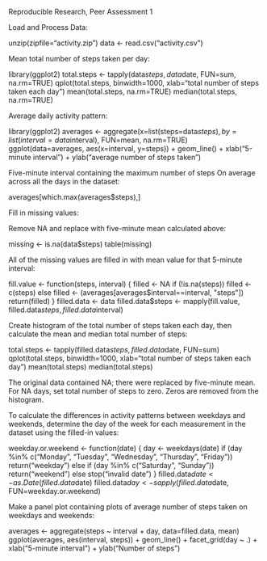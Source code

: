 Reproducible Research, Peer Assessment 1

Load and Process Data:

unzip(zipfile="activity.zip")
data <- read.csv("activity.csv")

Mean total number of steps taken per day:

library(ggplot2)
total.steps <- tapply(data$steps, data$date, FUN=sum, na.rm=TRUE)
qplot(total.steps, binwidth=1000, xlab="total number of steps taken each day")
mean(total.steps, na.rm=TRUE)
median(total.steps, na.rm=TRUE)

Average daily activity pattern:

library(ggplot2)
averages <- aggregate(x=list(steps=data$steps), by=list(interval=data$interval),
                      FUN=mean, na.rm=TRUE)
ggplot(data=averages, aes(x=interval, y=steps)) +
    geom_line() +
    xlab("5-minute interval") +
    ylab("average number of steps taken")

Five-minute interval containing the maximum number of steps On average across all the days in the dataset: 

averages[which.max(averages$steps),]

Fill in missing values:

Remove NA and replace with five-minute mean calculated above:

missing <- is.na(data$steps)
table(missing)

All of the missing values are filled in with mean value for that 5-minute interval:

fill.value <- function(steps, interval) {
    filled <- NA
    if (!is.na(steps))
        filled <- c(steps)
    else
        filled <- (averages[averages$interval==interval, "steps"])
    return(filled)
}
filled.data <- data
filled.data$steps <- mapply(fill.value, filled.data$steps, filled.data$interval)

Create histogram of the total number of steps taken each day, then calculate the mean and median total number of steps:

total.steps <- tapply(filled.data$steps, filled.data$date, FUN=sum)
qplot(total.steps, binwidth=1000, xlab="total number of steps taken each day")
mean(total.steps)
median(total.steps)

The original data contained NA; there were replaced by five-minute mean.  For NA days, set total number of steps to zero. Zeros are removed from the histogram.

To calculate the differences in activity patterns between weekdays and weekends, determine the day of the week for each measurement in the dataset using the filled-in values:

weekday.or.weekend <- function(date) {
    day <- weekdays(date)
    if (day %in% c("Monday", "Tuesday", "Wednesday", "Thursday", "Friday"))
        return("weekday")
    else if (day %in% c("Saturday", "Sunday"))
        return("weekend")
    else
        stop("invalid date")
}
filled.data$date <- as.Date(filled.data$date)
filled.data$day <- sapply(filled.data$date, FUN=weekday.or.weekend)

Make a panel plot containing plots of average number of steps taken on weekdays and weekends:

averages <- aggregate(steps ~ interval + day, data=filled.data, mean)
ggplot(averages, aes(interval, steps)) + geom_line() + facet_grid(day ~ .) +
    xlab("5-minute interval") + ylab("Number of steps")
